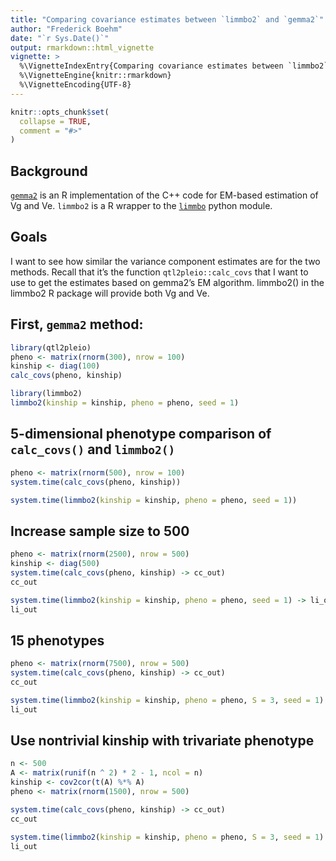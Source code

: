 ```yaml
---
title: "Comparing covariance estimates between `limmbo2` and `gemma2`"
author: "Frederick Boehm"
date: "`r Sys.Date()`"
output: rmarkdown::html_vignette
vignette: >
  %\VignetteIndexEntry{Comparing covariance estimates between `limmbo2` and `gemma2`}
  %\VignetteEngine{knitr::rmarkdown}
  %\VignetteEncoding{UTF-8}
---
```


```r
knitr::opts_chunk$set(
  collapse = TRUE,
  comment = "#>"
)
```

## Background

[`gemma2`](https://github.com/fboehm/gemma2) is an R implementation of the C++ code for EM-based estimation of Vg and Ve. `limmbo2` is a R wrapper to the [`limmbo`](https://github.com/HannahVMeyer/limmbo) python module. 

## Goals

I want to see how similar the variance component estimates are for the two methods. Recall that it's the function `qtl2pleio::calc_covs` that I want to use to get the estimates based on gemma2's EM algorithm. limmbo2() in the limmbo2 R package will provide both Vg and Ve.

## First, `gemma2` method:

```r
library(qtl2pleio)
pheno <- matrix(rnorm(300), nrow = 100)
kinship <- diag(100)
calc_covs(pheno, kinship)
```

```r
library(limmbo2)
limmbo2(kinship = kinship, pheno = pheno, seed = 1)
```

## 5-dimensional phenotype comparison of `calc_covs()` and `limmbo2()`

```r
pheno <- matrix(rnorm(500), nrow = 100)
system.time(calc_covs(pheno, kinship))
```

```r
system.time(limmbo2(kinship = kinship, pheno = pheno, seed = 1))
```

## Increase sample size to 500

```r
pheno <- matrix(rnorm(2500), nrow = 500)
kinship <- diag(500)
system.time(calc_covs(pheno, kinship) -> cc_out)
cc_out
```

```r
system.time(limmbo2(kinship = kinship, pheno = pheno, seed = 1) -> li_out)
li_out
```


## 15 phenotypes

```r
pheno <- matrix(rnorm(7500), nrow = 500)
system.time(calc_covs(pheno, kinship) -> cc_out)
cc_out
```

```r
system.time(limmbo2(kinship = kinship, pheno = pheno, S = 3, seed = 1) -> li_out)
li_out
```

## Use nontrivial kinship with trivariate phenotype


```r
n <- 500
A <- matrix(runif(n ^ 2) * 2 - 1, ncol = n) 
kinship <- cov2cor(t(A) %*% A)
pheno <- matrix(rnorm(1500), nrow = 500)

system.time(calc_covs(pheno, kinship) -> cc_out)
cc_out
```

```r
system.time(limmbo2(kinship = kinship, pheno = pheno, S = 3, seed = 1) -> li_out)
li_out
```


